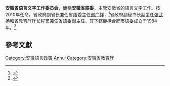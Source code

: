 {{Infobox PRCG
|机构名称 = 安徽省语言文字工作委员会
|标志1    = Red star.svg
|标志1说明 =
|职位1    = 主任
|人员1    = [[谢广祥|谢广祥]] (2010-)

|职位2    = 副主任
|人员2    = [[张武扬|张武扬]], [[程艺|程艺]] (2010-)

|人数2    = 2
|成立时间 =
|业务上级 = [[國家語委|國家語委]]
|组织上级 = [[安徽省教育廳|安徽省教育廳]]
|机构类型 = 
|中共上级 = 
|中共本级 = 
|行政级别 = 
|前身     =
|地址1    =
|邮编1    =
|官网     =
|电话1    =
|电话2    =
|传真1    =
|image1   =
|caption1 = 
}}
'''安徽省语言文字工作委员会'''，簡稱'''安徽省語委'''，主管安徽省的語言文字工作。按2010年任命，省政府副省长兼任省語委主任[[谢广祥|谢广祥]]，<ref>{{cite news|title=关于调整安徽省语言文字工作委员会成员的通知|newspaper=安徽省语言文字工作委员会|date=2010-12-03|last=|first=|url=http://ahywpc.ahedu.gov.cn/showarticle.asp?id=42|archiveurl=https://web.archive.org/web/20210204230605/http://ahywpc.ahedu.gov.cn/showarticle.asp?id=42|archivedate=2021-02-04|accessdate=2021-01-31|dead-url=no}}</ref>省政府副秘书长副主任[[张武扬|张武扬]]和省教育厅厅长[[程艺|程艺]]兼任省語委副主任。其下轄機構合肥市语委成立于1984年。<ref>{{cite news|title=机构简介|newspaper= 合肥市语言文字工作委员会|date=2004-07-01|last=|first=|url=http://hfyw.hfjyyun.net.cn/App.Tuanliterature/index.php?m=content&c=index&a=show&catid=6&id=2097|archiveurl=|archivedate=}}</ref>

==參考文獻==
{{reflist}}

[[Category:安徽語言政策|Category:安徽語言政策]]
[[Category:省级语言文字工作委员会|Anhui]]
[[Category:安徽省教育厅|Category:安徽省教育厅]]